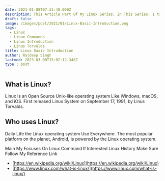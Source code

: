 ```yaml
---
date: 2021-01-08T07:33:40.000Z
description: This Article Part Of My Linux Series. In This Series, I try to Cover Lots of commands. If You are Beginner and Interested To Learn Linux Commands. Then follow it.
draft: false
image: /images/post/2021/01/Linux-Basic-Introduction.png
tags:
  - Linux
  - Linux Commands
  - Linux Introduction
  - Linus Torvalds
title: Linux Basic Introduction
author: Rajdeep Singh
lastmod: 2023-03-09T15:07:12.346Z
type : post
---
```


## What is Linux?

Linux Is an Open Source Unix-like operating system Like Windows, macOS, and iOS. First released Linux System on September 17, 1991, by Linus Torvalds.

## Who uses Linux?

Daily Life the Linux operating system Use Everywhere. The most popular platform on the planet, Android, is powered by the Linux operating system.

Main My Focuses On Linux Command If Interested Linux History Make Sure Follow My Reference Link

- [https://en.wikipedia.org/wiki/Linux](https://en.wikipedia.org/wiki/Linux)
- [https://www.linux.com/what-is-linux/](https://www.linux.com/what-is-linux/)